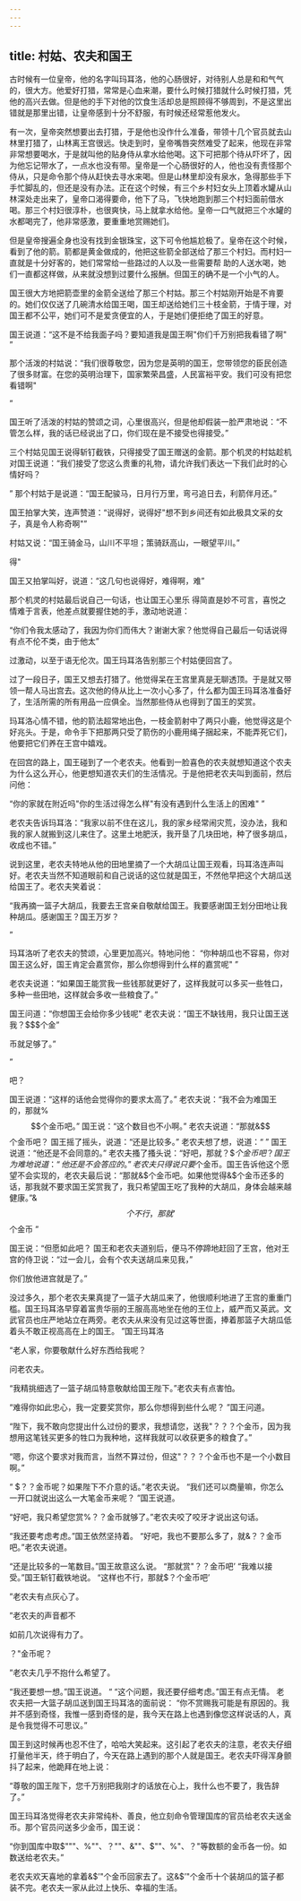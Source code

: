 ```yaml
---
---
---
```

title: 村姑、农夫和国王
---



古时候有一位皇帝，他的名字叫玛耳洛，他的心肠很好，对待别人总是和和气气的，很大方。他爱好打猎，常常是心血来潮，要什么时候打猎就什么时候打猎，凭他的高兴去做。但是他的手下对他的饮食生活却总是照顾得不够周到，不是这里出错就是那里出错，让皇帝感到十分不舒服，有时候还经常惹他发火。

有一次，皇帝突然想要出去打猎，于是他也没作什么准备，带领十几个官员就去山林里打猎了，山林离王宫很远。快走到时，皇帝嘴唇突然难受了起来，他现在非常非常想要喝水，于是就叫他的贴身侍从拿水给他喝。这下可把那个待从吓坏了，因为他忘记带水了，一点水也没有带。皇帝是一个心肠很好的人，他也没有责怪那个侍从，只是命令那个侍从赶快去寻水来喝。但是山林里却没有泉水，急得那些手下手忙脚乱的，但还是没有办法。正在这个时候，有三个乡村妇女头上顶着水罐从山林深处走出来了，皇帝口渴得要命，他下了马，飞快地跑到那三个村妇面前借水喝。那三个村妇很淳朴，也很爽快，马上就拿水给他。皇帝一口气就把三个水罐的水都喝完了，他非常感激，要重重地赏赐她们。

但是皇帝搜遍全身也没有找到金银珠宝，这下可令他尴尬极了。皇帝在这个时候，看到了他的箭。箭都是黄金做成的，他把这些箭全部送给了那三个村妇。而村妇一直就是十分好客的，她们常常给一些路过的人以及一些需要帮
助的人送水喝，她们一直都这样做，从来就没想到过要什么报酬。但国王的确不是一个小气的人。

国王很大方地把箭壶里的金箭全送给了那三个村姑。那三个村姑刚开始是不肯要的。她们仅仅送了几碗清水给国王喝，国王却送给她们三十枝金箭，于情于理，对国王都不公平，她们可不是爱贪便宜的人，于是她们便拒绝了国王的好意。

国王说道：“这不是不给我面子吗？要知道我是国王啊"你们千万别把我看错了啊"
”

那个活泼的村姑说：“我们很尊敬您，因为您是英明的国王，您带领您的臣民创造了很多财富。在您的英明治理下，国家繁荣昌盛，人民富裕平安。我们可没有把您看错啊"

”

国王听了活泼的村姑的赞颂之词，心里很高兴，但是他却假装一脸严肃地说：“不管怎么样，我的话已经说出了口，你们现在是不接受也得接受。”

三个村姑见国王说得斩钉截铁，只得接受了国王赠送的金箭。那个机灵的村姑趁机对国王说道：“我们接受了您这么贵重的礼物，请允许我们表达一下我们此时的心情好吗？

”
那个村姑于是说道：“国王配骏马，日月行万里，弯弓追日去，利箭伴月还。”

国王拍掌大笑，连声赞道：“说得好，说得好"想不到乡间还有如此极具文采的女子，真是令人称奇啊"”

村姑又说：“国王骑金马，山川不平坦；策骑跃高山，一眼望平川。”

得"

国王又拍掌叫好，说道：“这几句也说得好，难得啊，难”

那个机灵的村姑最后说自己一句话，也让国王心里乐
得简直是妙不可言，喜悦之情难于言表，他差点就要握住她的手，激动地说道：

“你们令我太感动了，我因为你们而伟大？谢谢大家？他觉得自己最后一句话说得有点不伦不类，由于他太”

过激动，以至于语无伦次。国王玛耳洛告别那三个村姑便回宫了。

过了一段日子，国王又想去打猎了。他觉得呆在王宫里真是无聊透顶。于是就又带领一帮人马出宫去。这次他的侍从比上一次小心多了，什么都为国王玛耳洛准备好了，生活所需的所有用品一应俱全。当然那些侍从也得到了国王的奖赏。

玛耳洛心情不错，他的箭法超常地出色，一枝金箭射中了两只小鹿，他觉得这是个好兆头。于是，命令手下把那两只受了箭伤的小鹿用绳子捆起来，不能弄死它们，他要把它们养在王宫中嬉戏。

在回宫的路上，国王碰到了一个老农夫。他看到一脸喜色的农夫就想知道这个农夫为什么这么开心，他更想知道农夫们的生活情况。于是他把老农夫叫到面前，然后问他：

“你的家就在附近吗"你的生活过得怎么样"有没有遇到什么生活上的困难"
”

老农夫告诉玛耳洛：“我家以前不住在这儿，我的家乡经常闹灾荒，没办法，我和我的家人就搬到这儿来住了。这里土地肥沃，我开垦了几块田地，种了很多胡瓜，收成也不错。”

说到这里，老农夫特地从他的田地里摘了一个大胡瓜让国王观看，玛耳洛连声叫好。老农夫当然不知道眼前和自己说话的这位就是国王，不然他早把这个大胡瓜送给国王了。老农夫笑着说：



“我再摘一篮子大胡瓜，我要去王宫亲自敬献给国王。我要感谢国王划分田地让我种胡瓜。感谢国王？国王万岁？

”

玛耳洛听了老农夫的赞颂，心里更加高兴。特地问他：
“你种胡瓜也不容易，你对国王这么好，国王肯定会嘉赏你，那么你想得到什么样的嘉赏呢"
”

老农夫说道：“如果国王能赏我一些钱那就更好了，这样我就可以多买一些牲口，多种一些田地，这样就会多收一些粮食了。”

国王问道：“你想国王会给你多少钱呢"
老农夫说：“国王不缺钱用，我只让国王送我？$$$个金”

币就足够了。”

”

吧？

国王说道：“这样的话他会觉得你的要求太高了。”
老农夫说：“我不会为难国王的，那就%$$个金币吧。”
国王说：“这个数目也不小啊。”
老农夫说道：“那就&$$个金币吧？
国王摇了摇头，说道：“还是比较多。”
老农夫想了想，说道：“
”
国王说道：“他还是不会同意的。”
老农夫搔了搔头说：“好吧，那就？$$个金币吧？国王为难地说道：“他还是不会答应的。”
老农夫只得说只要%$个金币。国王告诉他这个愿望不会实现的，老农夫最后说：“那就&$个金币吧。如果他觉得&$个金币还多的话，那我就不要求国王奖赏我了，我只希望国王吃了我种的大胡瓜，身体会越来越健康。”&$$个不行，那就’$$个金币
”

国王说：“但愿如此吧？
国王和老农夫道别后，便马不停蹄地赶回了王宫，他对王宫的侍卫说：“过一会儿，会有个农夫送胡瓜来见我，”



你们放他进宫就是了。”

没过多久，那个老农夫果真提了一篮子大胡瓜来了，他很顺利地进了王宫的重重门槛。国王玛耳洛早穿着富贵华丽的王服高高地坐在他的王位上，威严而又英武。文武官员也庄严地站立在两旁。老农夫从来没有见过这等世面，捧着那篮子大胡瓜低着头不敢正视高高在上的国王。
”国王玛耳洛

“老人家，你要敬献什么好东西给我呢？

问老农夫。

“我精挑细选了一篮子胡瓜特意敬献给国王陛下。”老农夫有点害怕。

“难得你如此忠心，我一定要奖赏你，那么你想得到些什么呢？
”国王问道。

“陛下，我不敢向您提出什么过份的要求，我想请您，送我"？？？个金币，因为我想用这笔钱买更多的牲口为我种地，这样我就可以收获更多的粮食了。”

“嗯，你这个要求对我而言，当然不算过份，但这"？？？个金币也不是一个小数目啊。”

“
$？？金币呢？如果陛下不介意的话。”老农夫说。
“我们还可以商量嘛，你怎么一开口就说出这么一大笔金币来呢？
”国王说道。

“好吧，我只希望您赏%？？金币就够了。”老农夫咬了咬牙才说出这句话。

“我还要考虑考虑。”国王依然坚持着。
“好吧，我也不要那么多了，就&？？金币吧。”老农夫说道。

“还是比较多的一笔数目。”国王故意这么说。
“那就赏"？？金币吧’
“我难以接受。”国王斩钉截铁地说。
“这样也不行，那就$？个金币吧’

”老农夫有点灰心了。

”老农夫的声音都不



如前几次说得有力了。

？"金币呢？

”老农夫几乎不抱什么希望了。

“我还要想一想。”国王说道。
“
“这个问题，我还要仔细考虑。”国王有点无情。
老农夫把一大篮子胡瓜送到国王玛耳洛的面前说：
“你不赏赐我可能是有原因的。我并不感到奇怪，我惟一感到奇怪的是，我今天在路上也遇到像您这样说话的人，真是令我觉得不可思议。”

国王到这时候再也忍不住了，哈哈大笑起来。这引起了老农夫的注意，老农夫仔细打量他半天，终于明白了，今天在路上遇到的那个人就是国王。老农夫吓得浑身颤抖了起来，他跪拜在地上说：

“尊敬的国王陛下，您千万别把我刚才的话放在心上，我什么也不要了，我告辞了。”

国王玛耳洛觉得老农夫非常纯朴、善良，他立刻命令管理国库的官员给老农夫送金币。那个官员问送多少金币，国王说：

“你到国库中取$"""、%""、？""、&""、$""、%"、？"等数额的金币各一份。如数送给老农夫。”

老农夫欢天喜地的拿着&$’"个金币回家去了。这&$’"个金币十个装胡瓜的篮子都装不完。老农夫一家从此过上快乐、幸福的生活。